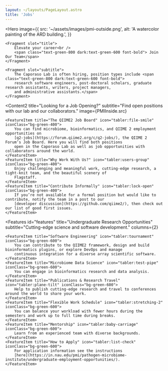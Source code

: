 ```yaml
---
layout: ~/layouts/PageLayout.astro
title: 'Jobs'
---
```


<Hero
    image={{
        src: '~/assets/images/pmi-outside.png',
        alt: 'A watercolor painting of the ARD building.',
    }}
>
    <Fragment slot="title">
        Elevate your career<br />
        <span class="text-green-800 dark:text-green-600 font-bold"> Join Our Team</span>
    </Fragment>

    <Fragment slot="subtitle">
        The Caporaso Lab is often hiring, position types include <span class="text-green-800 dark:text-green-600 font-bold">
        research software engineers, post-doctoral scholars, graduate research assistants, writers, project managers,
        and administrative assistants.</span>
    </Fragment>
</Hero>

<Content2
    title="Looking for a Job Opening?"
    subtitle="Find open positions with our lab and our collaborators."
    image={PMIInside.src}
>
    <FeatureItem title="The QIIME2 Job Board" icon="tabler:file-smile" iconClass="bg-green-400">
        You can find microbiome, bioinformatics, and QIIME 2 employment opportunities on
        [q2-jobs](https://forum.qiime2.org/c/q2-jobs/), the QIIME 2 Forum’s Job Board. Here you will find both positions
        open in the Caporaso Lab as well as job opportunities with collaborators around the world.
    </FeatureItem>
    <FeatureItem title="Why Work With Us?" icon="tabler:users-group" iconClass="bg-green-400">
        Enjoy challenging and meaningful work, cutting-edge research, a tight-knit team, and the beautiful scenery of
        Flagstaff.
    </FeatureItem>
    <FeatureItem title="Contribute Informally" icon="tabler:lock-open" iconClass="bg-green-400">
        If you’re not available for a formal position but would like to contribute, notify the team in a post to our
        [developer discussion](https://github.com/qiime2/), then check out our list of good first issues.
    </FeatureItem>
</Content2>

<Features
id="features"
title="Undergraduate Research Opportunities"
subtitle="Cutting-edge science and software development."
columns={2}
>
    <FeatureItem title="Software Engineering" icon="tabler:tournament" iconClass="bg-green-600">
        You can contribute to the QIIME2 framework, design and build bioinformatics plugins, or explore DevOps and manage
        continuous integration for a diverse array scientific software.
    </FeatureItem>
    <FeatureItem title="Microbiome Data Science" icon="tabler:test-pipe" iconClass="bg-green-600">
        You can engage in bioinformatics research and data analysis.
    </FeatureItem>
    <FeatureItem title="Publications & Research Travel" icon="tabler:plane-tilt" iconClass="bg-green-600">
        Help to publish cutting-edge research and travel to conferences around the world to share your work.
    </FeatureItem>
    <FeatureItem title="Flexible Work Schedule" icon="tabler:stretching-2" iconClass="bg-green-600">
        You can balance your workload with fewer hours during the semesters and work up to full time during breaks.
    </FeatureItem>
    <FeatureItem title="Mentorship" icon="tabler:baby-carriage" iconClass="bg-green-600">
        Learn from an experienced team with diverse backgrounds.
    </FeatureItem>
    <FeatureItem title="How to Apply" icon="tabler:list-check" iconClass="bg-green-600">
        For application information see the instructions
        [here](https://in.nau.edu/pmi/pathogen-microbiome-institute/undergraduate-employment-opportunities/).
    </FeatureItem>
</Features>
